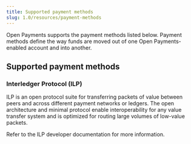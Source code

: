 ```yaml
---
title: Supported payment methods
slug: 1.0/resources/payment-methods
---
```



Open Payments supports the payment methods listed below. Payment methods define the way funds are moved out of one Open Payments-enabled account and into another.

## Supported payment methods

### Interledger Protocol (ILP)

ILP is an open protocol suite for transferring packets of value between peers and across different payment networks or ledgers. The open architecture and minimal protocol enable interoperability for any value transfer system and is optimized for routing large volumes of low-value packets.

Refer to the <LinkOut href="https://interledger.org/developers/get-started/">ILP developer documentation</LinkOut> for more information.
